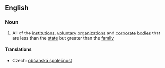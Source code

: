 ==English==

===Noun===
{{wikipedia}}
{{en-noun|sg=[[civil]] [[society]]|-}}

# All of the [[institution]]s, [[voluntary]] [[organization]]s and [[corporate]] [[body|bodies]] that are less than the [[state]] but greater than the [[family]]

====Translations====
{{trans-top}}
* Czech: [[občanská společnost]] {{f}}
{{trans-mid}}
{{trans-bottom}}